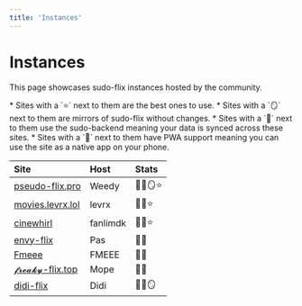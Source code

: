 ```yaml
---
title: 'Instances'
---
```


# Instances

This page showcases sudo-flix instances hosted by the community. 

<Note>
* Sites with a `⭐` next to them are the best ones to use.
* Sites with a `🪞` next to them are mirrors of sudo-flix without changes.
* Sites with a `💾` next to them use the sudo-backend meaning your data is synced across these sites.
* Sites with a `📱` next to them have PWA support meaning you can use the site as a native app on your phone.
</Note>

| Site                                          | Host              | Stats      |
|:----------------------------------------------|:------------------|:-----------|
| [pseudo-flix.pro](https://pseudo-flix.pro)    | Weedy             | 💾📱🪞⭐  |
| [movies.levrx.lol](https://movies.levrx.lol)  | levrx             | 💾📱⭐     |
| [cinewhirl](https://cinewhirl.com)            | fanlimdk          | 💾📱⭐     |
| [envy-flix](https://envyflix.xyz)             | Pas               | 💾📱       |
| [Fmeee](https://movies.fmeee.ovh)             | FMEEE             | 💾📱       |
| [𝓯𝓻𝓮𝓪𝓴𝔂-flix.top](https://freaky-flix.top)   | Mope              | 💾📱       |
| [didi-flix](https://movies.didiinthe.cloud)   | Didi              | 💾📱🪞     |
